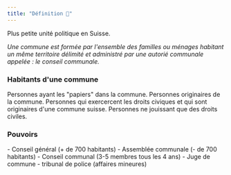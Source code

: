 ```yaml
---
title: "Définition 📝"
---
```


<Note>Plus petite unité politique en Suisse.</Note>

*Une commune est formée par l'ensemble des familles ou ménages habitant un même territoire délimité et administré par une autorié communale appelée : le conseil communale.*

### Habitants d'une commune

<CardGroup cols={2}>
    <Card title="domiciliés">
        Personnes ayant les "papiers" dans la commune.
    </Card>
    <Card title="bourgeois">
        Personnes originaires de la commune.
    </Card>
    <Card title="citoyens">
        Personnes qui exercercent les droits civiques et qui sont originaires d'une commune suisse.
    </Card>
    <Card title="étrangers">
        Personnes ne jouissant que des droits civiles.
    </Card>
</CardGroup>

### Pouvoirs


<CardGroup cols={1}>
    <Card title="Législatif">
        - Conseil général (+ de 700 habitants)
        - Assemblée communale (- de 700 habitants)
    </Card>
    <Card title="Exécutif">
        - Conseil communal (3-5 membres tous les 4 ans)
    </Card>
    <Card title="Judiciaire">
        - Juge de commune
        - tribunal de police (affaires mineures)
    </Card>
</CardGroup>
